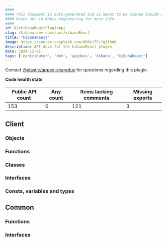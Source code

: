 ```yaml
---
####
#### This document is auto-generated and is meant to be viewed inside our experimental, new docs system.
#### Reach out in #docs-engineering for more info.
####
id: kibKibanaReactPluginApi
slug: /kibana-dev-docs/api/kibanaReact
title: "kibanaReact"
image: https://source.unsplash.com/400x175/?github
description: API docs for the kibanaReact plugin
date: 2024-12-01
tags: ['contributor', 'dev', 'apidocs', 'kibana', 'kibanaReact']
---
```




Contact [@elastic/appex-sharedux](https://github.com/orgs/elastic/teams/appex-sharedux) for questions regarding this plugin.

**Code health stats**

| Public API count  | Any count | Items lacking comments | Missing exports |
|-------------------|-----------|------------------------|-----------------|
| 153 | 0 | 121 | 3 |

## Client

### Objects
<DocDefinitionList data={kibanaReactObj.client.objects}/>

### Functions
<DocDefinitionList data={kibanaReactObj.client.functions}/>

### Classes
<DocDefinitionList data={kibanaReactObj.client.classes}/>

### Interfaces
<DocDefinitionList data={kibanaReactObj.client.interfaces}/>

### Consts, variables and types
<DocDefinitionList data={kibanaReactObj.client.misc}/>

## Common

### Functions
<DocDefinitionList data={kibanaReactObj.common.functions}/>

### Interfaces
<DocDefinitionList data={kibanaReactObj.common.interfaces}/>


